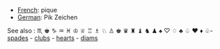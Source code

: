 
*[[French]]: pique
*[[German]]: Pik Zeichen

See also : 
&#9807; &#9818; &#9809; &#9810; &#9811; &#9812; &#9813; &#9814; &#9815; &#9816;
&#9817; &#9818; &#9819; &#9820; &#9821; &#9822; &#9823; &#9824; &#9825; &#9826;
&#9827; &#9828; &#9829; &#9830; &#9831;- 
[[spades]] - 
[[clubs]] -
[[hearts]] -
[[diams]]